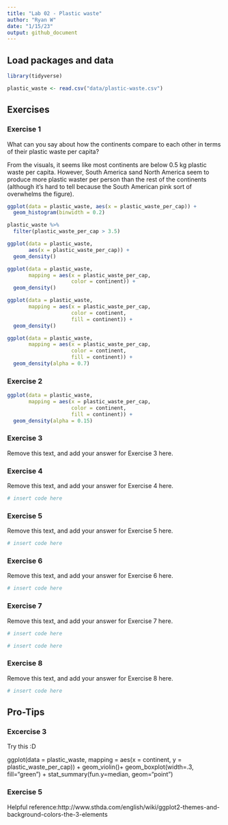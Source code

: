 ```yaml
---
title: "Lab 02 - Plastic waste"
author: "Ryan W"
date: "1/15/23"
output: github_document
---
```


## Load packages and data

```r
library(tidyverse) 
```

```r
plastic_waste <- read.csv("data/plastic-waste.csv")
```

## Exercises

### Exercise 1

What can you say about how the continents compare to each other in terms of their plastic waste per capita?

From the visuals, it seems like most continents are below 0.5 kg plastic waste per capita. However, South America sand North America seem to produce more plastic waster per person than the rest of the continents (although it's hard to tell because the South American pink sort of overwhelms the figure).

```r
ggplot(data = plastic_waste, aes(x = plastic_waste_per_cap)) +
  geom_histogram(binwidth = 0.2)

plastic_waste %>%
  filter(plastic_waste_per_cap > 3.5)

ggplot(data = plastic_waste,
       aes(x = plastic_waste_per_cap)) +
  geom_density()

ggplot(data = plastic_waste,
       mapping = aes(x = plastic_waste_per_cap,
                     color = continent)) +
  geom_density()

ggplot(data = plastic_waste,
       mapping = aes(x = plastic_waste_per_cap,
                     color = continent,
                     fill = continent)) +
  geom_density()

ggplot(data = plastic_waste,
       mapping = aes(x = plastic_waste_per_cap,
                     color = continent,
                     fill = continent)) +
  geom_density(alpha = 0.7)
```

### Exercise 2

```r
ggplot(data = plastic_waste,
       mapping = aes(x = plastic_waste_per_cap,
                     color = continent,
                     fill = continent)) +
  geom_density(alpha = 0.15)
```

### Exercise 3

Remove this text, and add your answer for Exercise 3 here.

### Exercise 4

Remove this text, and add your answer for Exercise 4 here.

```r
# insert code here
```

### Exercise 5

Remove this text, and add your answer for Exercise 5 here.

```r
# insert code here
```

### Exercise 6

Remove this text, and add your answer for Exercise 6 here.

```r
# insert code here
```

### Exercise 7

Remove this text, and add your answer for Exercise 7 here.

```r
# insert code here
```

```r
# insert code here
```

### Exercise 8

Remove this text, and add your answer for Exercise 8 here.

```r
# insert code here
```

## Pro-Tips

### Excercise 3

Try this :D

ggplot(data = plastic_waste, 
       mapping = aes(x = continent, 
                     y = plastic_waste_per_cap)) +
  geom_violin()+
  geom_boxplot(width=.3, fill="green") +
  stat_summary(fun.y=median, geom="point") 
  
### Exercise 5 

Helpful reference:http://www.sthda.com/english/wiki/ggplot2-themes-and-background-colors-the-3-elements
